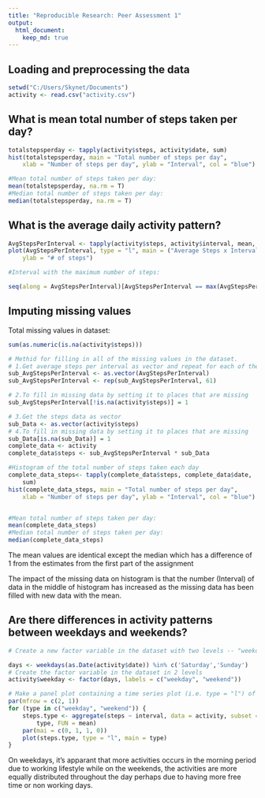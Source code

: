 ```yaml
---
title: "Reproducible Research: Peer Assessment 1"
output: 
  html_document:
    keep_md: true
---
```



## Loading and preprocessing the data
```r
setwd("C:/Users/Skynet/Documents")
activity <- read.csv("activity.csv")
```

## What is mean total number of steps taken per day?
```r
totalstepsperday <- tapply(activity$steps, activity$date, sum)
hist(totalstepsperday, main = "Total number of steps per day", 
    xlab = "Number of steps per day", ylab = "Interval", col = "blue")

#Mean total number of steps taken per day:
mean(totalstepsperday, na.rm = T)
#Median total number of steps taken per day:
median(totalstepsperday, na.rm = T)

```

## What is the average daily activity pattern?
```r
AvgStepsPerInterval <- tapply(activity$steps, activity$interval, mean, na.rm = T)
plot(AvgStepsPerInterval, type = "l", main = ("Average Steps x Interval"), 
    ylab = "# of steps")

#Interval with the maximum number of steps:

seq(along = AvgStepsPerInterval)[AvgStepsPerInterval == max(AvgStepsPerInterval)]
```

## Imputing missing values

Total missing values in dataset:
```r
sum(as.numeric(is.na(activity$steps)))

# Methid for filling in all of the missing values in the dataset.
# 1.Get average steps per interval as vector and repeat for each of the 61 days
sub_AvgStepsPerInterval <- as.vector(AvgStepsPerInterval)
sub_AvgStepsPerInterval <- rep(sub_AvgStepsPerInterval, 61)

# 2.To fill in missing data by setting it to places that are missing
sub_AvgStepsPerInterval[!is.na(activity$steps)] = 1

# 3.Get the steps data as vector
sub_Data <- as.vector(activity$steps)
# 4.To fill in missing data by setting it to places that are missing
sub_Data[is.na(sub_Data)] = 1
complete_data <- activity
complete_data$steps <- sub_AvgStepsPerInterval * sub_Data

#Histogram of the total number of steps taken each day
complete_data_steps<- tapply(complete_data$steps, complete_data$date, 
    sum)
hist(complete_data_steps, main = "Total number of steps per day", 
    xlab = "Number of steps per day", ylab = "Interval", col = "blue")


#Mean total number of steps taken per day: 
mean(complete_data_steps)
#Median total number of steps taken per day:
median(complete_data_steps)
```

The mean values are identical except the median which has a difference of 1 from the estimates from the first part of the assignment

The impact of the missing data on histogram is that the number (Interval) of data in the middle of histogram has increased as the missing data has been filled with new data with the mean.


## Are there differences in activity patterns between weekdays and weekends?

```r
# Create a new factor variable in the dataset with two levels -- "weekday" and "weekend" indicating whether a given date is a weekday or weekend day.

days <- weekdays(as.Date(activity$date)) %in% c('Saturday','Sunday')
# Create the factor variable in the dataset in 2 levels
activity$weekday <- factor(days, labels = c("weekday", "weekend"))

# Make a panel plot containing a time series plot (i.e. type = "l") of the 5-minute interval (x-axis) and the average number of steps taken, averaged across all weekday days or weekend days (y-axis). See the README file in the GitHub repository to see an example of what this plot should look like using simulated data.
par(mfrow = c(2, 1))
for (type in c("weekday", "weekend")) {
    steps.type <- aggregate(steps ~ interval, data = activity, subset = activity$weekday == 
        type, FUN = mean)
    par(mai = c(0, 1, 1, 0))
    plot(steps.type, type = "l", main = type)
}
```


On weekdays, it's apparant that more activities occurs in the morning period due to working lifestyle while on the weekends, the activities are more equally distributed throughout the day perhaps due to having more free time or non working days.

